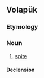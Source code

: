 ==Volapük==

===Etymology===
{{suffix|bad|öf|lang=vo}}

===Noun===
{{vo-noun}}

# [[spite]]

====Declension====
{{vo-decl-noun}}